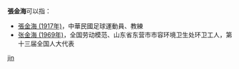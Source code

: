 '''張金海'''可以指：
* [[張金海_(1917年)|張金海 (1917年)]]，中華民國足球運動員、教練
* [[张金海_(1969年)|张金海 (1969年)]]，全国劳动模范、山东省东营市市容环境卫生处环卫工人，第十三届全国人大代表

{{disambig}}

[[Category:三字张姓人名消歧义|jin]]